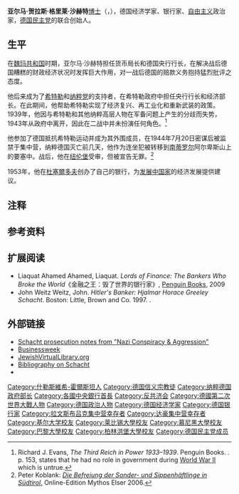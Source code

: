 {{Use dmy dates|date=March 2013}}
{{Infobox officeholder
 | honorific_prefix   = 
 | name               = 亚尔马·沙赫特
 | honorific_suffix   = 
 | image              = Bundesarchiv Bild 102-12733, Hjalmar Schacht.jpg
 | image_size         = 
 | image_upright      = 
 | alt                = 
 | caption            = 
 | order              = 
 | office             = {{le|德国经济部长列表|List of German economics ministers|帝国经济部长}}
 | term_start         = 1934年8月3日
 | term_end           = 1937年11月26日
 | president          = [[阿道夫·希特勒|阿道夫·希特勒]] (作为 ''[[元首_(納粹德國)|元首]]'')
 | chancellor         = [[阿道夫·希特勒|阿道夫·希特勒]]
 | predecessor        = {{ld|库尔特·施密特|Kurt Schmitt}}
 | successor          = [[赫尔曼·戈林|赫尔曼·戈林]]
 | order2             = 
 | office2            = [[德意志帝國銀行|帝国银行总裁]]
 | term_start2        = 1923年11月12日
 | term_end2          = 1930年3月7日
 | predecessor2       = [[魯道夫·哈芬史坦|魯道夫·哈芬史坦]]
 | successor2         = [[漢斯·路德|漢斯·路德]]
 | term_start3        = 1933年3月17日
 | term_end3          = 1939年1月20日
 | predecessor3       = [[漢斯·路德|漢斯·路德]]
 | successor3         = {{ld|瓦爾特·馮克|Walther Funk}}
 | birth_name      = 亚尔马·贺拉斯·格里莱·沙赫特
 | birth_date      = {{Birth date|df=yes|1877|03|18}}
 | birth_place     = [[德意志第二帝国|德意志第二帝国]][[石勒苏益格-荷尔斯泰因|石勒苏益格-荷尔斯泰因]]省{{ld|廷莱夫|Tinglev}}
 | death_date      = {{death date and age|1970|6|3|1877|1|22|df=y}}
 | death_place     = [[德意志联邦共和国|德意志联邦共和国]][[巴伐利亚州|巴伐利亚州]][[慕尼黑|慕尼黑]]
 | death_cause     = 
 | resting_place   =  ''{{ld|慕尼黑东公墓|Ostfriedhof (Munich)}}''
 | resting_place_coordinates = 
 | citizenship     = 
 | nationality     = 德国
 | party           = {{plainlist|
*[[德国民主党|德国民主党]] (1918－1926)
*独立人士 (1926－1970)
*[[国家社会主义德国工人党|国家社会主义德国工人党]] (1934－1943；名誉党员)}}
 | spouse          = {{plainlist|
*{{marriage|路易丝·索瓦|1903|1940|end=过世}}
*{{marriage|曼奇|1941}} }}
 | partner         =  <!--For those with a domestic partner and not married-->
 | children        = 科杜拉·沙赫特<ref>{{cite news |last=Alberge |first=Dalya |date=April 18, 2015 |title=Random House told it should pay to quote Joseph Goebbels in biography |url=https://www.theguardian.com/books/2015/apr/18/random-house-told-it-should-pay-to-quote-joseph-goebbels-in-biography |newspaper=[[The_Guardian|The Guardian]] |location=[[London|London]], [[UK|UK]] |access-date=May 16, 2015 |archive-date=2019-09-28 |archive-url=https://web.archive.org/web/20190928101415/https://www.theguardian.com/books/2015/apr/18/random-house-told-it-should-pay-to-quote-joseph-goebbels-in-biography |dead-url=no }}</ref>
 | relations       = 
 | relatives       = 
 | residence       = 
 | profession      = 银行家、经济学家
 | education       = 
 | alma_mater      = 
 | signature       = Hjalmar Schacht signature.svg
 | signature_alt   = 
 | website         = 
}}

'''亚尔马·贺拉斯·格里莱·沙赫特'''[[博士|博士]]（{{lang-de|'''Hjalmar Horace Greeley Schacht'''}}，{{bd|1877年|1月22日|1970年|6月3日|catIdx=S}}），德国经济学家、银行家、[[自由主义|自由主义]]政治家，[[德国民主党|德国民主党]]的联合创始人。

==生平==
在[[魏玛共和国|魏玛共和国]]时期，亚尔马·沙赫特担任货币局长和德国央行行长，在解决战后德国糟糕的财政经济状况时发挥巨大作用，对一战后德国的赔款义务抱持猛烈批评之态度。

他后来成为了[[希特勒|希特勒]]和[[纳粹党|纳粹党]]的支持者，在希特勒政府中担任央行行长和经济部长。在此期间，他帮助希特勒实现了经济复兴、再工业化和重新武装的政策。1939年，他因与希特勒和其他纳粹高层人物在军备问题上产生的分歧而失势，1943年从政府中离开，因此在二战中并未扮演任何角色。<ref>Richard J. Evans, ''The Third Reich in Power 1933–1939''. Penguin Books. {{ISBN|978-1-59420-074-8}}. p. 153, states that he had no role in government during [[World_War_II|World War II]] which is untrue.</ref> 

他参加了德国抵抗希特勒运动并成为其外围成员，在1944年7月20日密谋后被监禁于集中营，纳粹德国灭亡前几天，他作为连坐犯{{efn|连坐犯"Clan prisoners" 德语为“Sippenhäftlinge”，表示因为其家人而被捕的囚犯。<ref>{{Cite book|title=Dietrich Bonhoeffer 1906-1945: Martyr, Thinker, Man of Resistance|first=Ferdinand|last=Schlingensiepen|publisher=A&C Black|year=2010|isbn=9780567217554|url=https://books.google.com/books?id=HHtdPRZ41JwC|p=372|access-date=2019-09-28|archive-date=2020-07-13|archive-url=https://web.archive.org/web/20200713031145/https://books.google.com/books?id=HHtdPRZ41JwC|dead-url=no}} {{Cite book|title=Royals and the Reich: The Princes Von Hessen in Nazi Germany|first=Jonathan|last=Petropoulos|publisher=[[Oxford_University_Press|Oxford University Press]]|year=2008|isbn=9780195339277|url=https://books.google.com/books?id=B3w7DwAAQBAJ|p=286|access-date=2019-09-28|archive-date=2020-07-13|archive-url=https://web.archive.org/web/20200713031152/https://books.google.com/books?id=B3w7DwAAQBAJ|dead-url=no}}</ref>}}被转移到[[南蒂罗尔|南蒂罗尔]]阿尔卑斯山上的要塞中。战后，他在[[纽伦堡|纽伦堡]]受审，但被宣告无罪。<ref>Peter Koblank: [http://www.mythoselser.de/niederdorf.htm ''Die Befreiung der Sonder- und Sippenhäftlinge in Südtirol''.] {{Wayback|url=http://www.mythoselser.de/niederdorf.htm |date=20190917012827 }} Online-Edition Mythos Elser 2006.</ref>

1953年，他在[[杜塞爾多夫|杜塞爾多夫]]创办了自己的银行，为[[发展中国家|发展中国家]]的经济发展提供建议。

==注释==
{{notelist}}

==参考资料==
{{Reflist|colwidth=30em}}

==扩展阅读==
*Liaquat Ahamed Ahamed, Liaquat. ''Lords of Finance: The Bankers Who Broke the World''《金融之王：毁了世界的银行家》, [[Penguin_Books|Penguin Books]], 2009 {{ISBN|978-1-59420-182-0}}
*John Weitz Weitz, John. ''Hitler's Banker: Hjalmar Horace Greeley Schacht''. Boston: Little, Brown and Co. 1997. {{ISBN|0-316-92916-6}}.

==外部链接==
* [https://web.archive.org/web/20181215122445/http://www.nizkor.org/hweb/imt/nca/nca-02/nca-02-16-12-index.html Schacht prosecution notes from "Nazi Conspiracy & Aggression"]
* [http://www.businessweek.com/1997/46/b3553065.htm Businessweek]{{Wayback|url=http://www.businessweek.com/1997/46/b3553065.htm |date=20041123092156 }}
* [https://www.jewishvirtuallibrary.org/jsource/Holocaust/Schacht.html JewishVirtualLibrary.org]{{Wayback|url=https://www.jewishvirtuallibrary.org/jsource/Holocaust/Schacht.html |date=20170116042821 }}
* [https://web.archive.org/web/20061126051154/http://frederic.clavert.free.fr/htm/biblio.html Bibliography on Schacht]
* {{PM20|FID=pe/015430}}

{{希特勒內閣}}
{{紐倫堡審判主要被訴人}}

{{Authority control}}

{{DEFAULTSORT:Schacht, Hjalmar}}
[[Category:什勒斯維希-霍爾斯坦人|Category:什勒斯維希-霍爾斯坦人]]
[[Category:德国信义宗教徒|Category:德国信义宗教徒]]
[[Category:纳粹德国政府部长|Category:纳粹德国政府部长]]
[[Category:各國中央銀行首長|Category:各國中央銀行首長]]
[[Category:反共济会|Category:反共济会]]
[[Category:德國第二次世界大戰人物|Category:德國第二次世界大戰人物]]
[[Category:德国政治人物|Category:德国政治人物]]
[[Category:德国经济学家|Category:德国经济学家]]
[[Category:德国银行家|Category:德国银行家]]
[[Category:拉文斯布吕克集中营幸存者|Category:拉文斯布吕克集中营幸存者]]
[[Category:达豪集中营幸存者|Category:达豪集中营幸存者]]
[[Category:基尔大学校友|Category:基尔大学校友]]
[[Category:莱比锡大學校友|Category:莱比锡大學校友]]
[[Category:慕尼黑大學校友|Category:慕尼黑大學校友]]
[[Category:巴黎大學校友|Category:巴黎大學校友]]
[[Category:柏林洪堡大學校友|Category:柏林洪堡大學校友]]
[[Category:德国民主党成员|Category:德国民主党成员]]